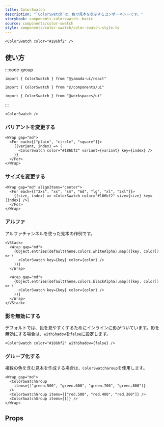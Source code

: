 ```yaml
---
title: ColorSwatch
description: "`ColorSwatch`は、色の見本を表示するコンポーネントです。"
storybook: components-colorswatch--basic
source: components/color-swatch
style: components/color-swatch/color-swatch.style.ts
---
```


```tsx preview
<ColorSwatch color="#186bf2" />
```

## 使い方

:::code-group

```tsx [package]
import { ColorSwatch } from "@yamada-ui/react"
```

```tsx [alias]
import { ColorSwatch } from "@/components/ui"
```

```tsx [monorepo]
import { ColorSwatch } from "@workspaces/ui"
```

:::

```tsx
<ColorSwatch />
```

### バリアントを変更する

```tsx preview
<Wrap gap="md">
  <For each={["plain", "circle", "square"]}>
    {(variant, index) => (
      <ColorSwatch color="#186bf2" variant={variant} key={index} />
    )}
  </For>
</Wrap>
```

### サイズを変更する

```tsx preview
<Wrap gap="md" alignItems="center">
  <For each={["2xs", "xs", "sm", "md", "lg", "xl", "2xl"]}>
    {(size, index) => <ColorSwatch color="#186bf2" size={size} key={index} />}
  </For>
</Wrap>
```

### アルファ

アルファチャンネルを使った見本の作例です。

```tsx preview
<VStack>
  <Wrap gap="md">
    {Object.entries(defaultTheme.colors.whiteAlpha).map(([key, color]) => (
      <ColorSwatch key={key} color={color} />
    ))}
  </Wrap>

  <Wrap gap="md">
    {Object.entries(defaultTheme.colors.blackAlpha).map(([key, color]) => (
      <ColorSwatch key={key} color={color} />
    ))}
  </Wrap>
</VStack>
```

### 影を無効にする

デフォルトでは、色を見やすくするためにインラインに影がついています。影を無効にする場合は、`withShadow`を`false`に設定します。

```tsx preview
<ColorSwatch color="#186bf2" withShadow={false} />
```

### グループ化する

複数の色を含む見本を作成する場合は、`ColorSwatchGroup`を使用します。

```tsx preview
<Wrap gap="md">
  <ColorSwatchGroup
    items={["green.500", "green.600", "green.700", "green.800"]}
  />
  <ColorSwatchGroup items={["red.500", "red.400", "red.300"]} />
  <ColorSwatchGroup items={[]} />
</Wrap>
```

## Props

<PropsTable name="color-swatch" />
